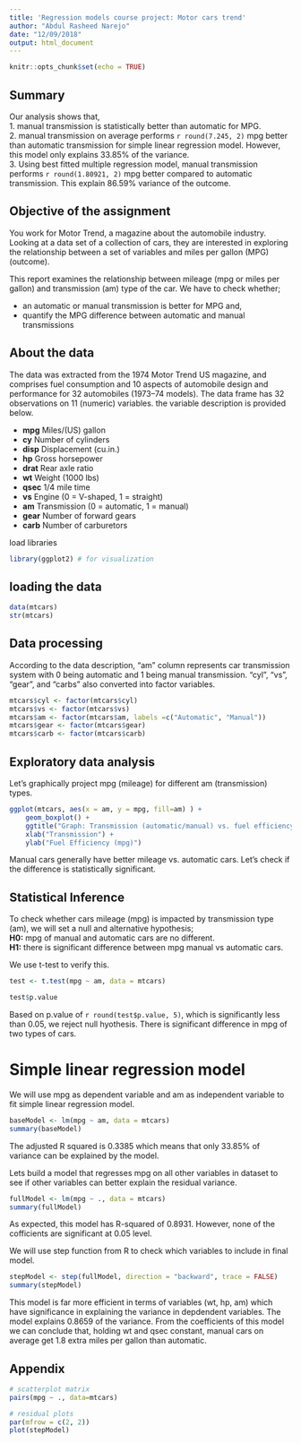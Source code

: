 ```yaml
---
title: 'Regression models course project: Motor cars trend'
author: "Abdul Rasheed Narejo"
date: "12/09/2018"
output: html_document
---
```


```r
knitr::opts_chunk$set(echo = TRUE)
```

## Summary
Our analysis shows that,  
1. manual transmission is statistically better than automatic for MPG.  
2. manual transmission on average performs `r round(7.245, 2)` mpg better than automatic transmission for simple linear regression model. However, this model only explains 33.85% of the variance.  
3. Using best fitted multiple regression model, manual transmission performs `r round(1.80921, 2)` mpg better compared to automatic transmission. This explain 86.59% variance of the outcome.

## Objective of the assignment
You work for Motor Trend, a magazine about the automobile industry. Looking at a data set of a collection of cars, they are interested in exploring the relationship between a set of variables and miles per gallon (MPG) (outcome).

This report examines the relationship between mileage (mpg or miles per gallon) and transmission (am) type of the car. We have to check whether;

* an automatic or manual transmission is better for MPG and,
* quantify the MPG difference between automatic and manual transmissions

## About the data
The data was extracted from the 1974 Motor Trend US magazine, and comprises fuel consumption and 10 aspects of automobile design and performance for 32 automobiles (1973–74 models). The data frame has 32 observations on 11 (numeric) variables. the variable description is provided below.

* **mpg** Miles/(US) gallon  
* **cy** Number of cylinders  
* **disp** Displacement (cu.in.)  
* **hp** Gross horsepower  
* **drat** Rear axle ratio  
* **wt** Weight (1000 lbs)  
* **qsec** 1/4 mile time  
* **vs** Engine (0 = V-shaped, 1 = straight)  
* **am** Transmission (0 = automatic, 1 = manual)  
* **gear** Number of forward gears  
* **carb** Number of carburetors  

load libraries
```r
library(ggplot2) # for visualization
```

## loading the data 
```r
data(mtcars)
str(mtcars)
```

## Data processing
According to the data description, "am" column represents car transmission system with 0 being automatic and 1 being manual transmission. "cyl", "vs", "gear", and "carbs" also converted into factor variables.

```r
mtcars$cyl <- factor(mtcars$cyl)
mtcars$vs <- factor(mtcars$vs)
mtcars$am <- factor(mtcars$am, labels =c("Automatic", "Manual"))
mtcars$gear <- factor(mtcars$gear)
mtcars$carb <- factor(mtcars$carb)
```

## Exploratory data analysis
Let's graphically project mpg (mileage) for different am (transmission) types.
```r
ggplot(mtcars, aes(x = am, y = mpg, fill=am) ) + 
    geom_boxplot() +
    ggtitle("Graph: Transmission (automatic/manual) vs. fuel efficiency(mpg) ") +
    xlab("Transmission") +
    ylab("Fuel Efficiency (mpg)")
```


Manual cars generally have better mileage vs. automatic cars. Let's check if the difference is statistically significant.

## Statistical Inference
To check whether cars mileage (mpg) is impacted by transmission type (am), we will set a null and alternative hypothesis;  
**H0:** mpg of manual and automatic cars are no different.  
**H1:** there is significant difference between mpg manual vs automatic cars.  

We use t-test to verify this.

```r
test <- t.test(mpg ~ am, data = mtcars)

test$p.value
```
Based on p.value of `r round(test$p.value, 5)`, which is significantly less than 0.05, we reject null hyothesis. There is significant difference in mpg of two types of cars. 

# Simple linear regression model
We will use mpg as dependent variable and am as independent variable to fit simple linear regression model.

```r
baseModel <- lm(mpg ~ am, data = mtcars)
summary(baseModel)
```

The adjusted R squared is 0.3385 which means that only 33.85% of variance can be explained by the model.

Lets build a model that regresses mpg on all other variables in dataset to see if other variables can better explain the residual variance.

```r
fullModel <- lm(mpg ~ ., data = mtcars)
summary(fullModel)
```
As expected, this model has R-squared of 0.8931. However, none of the cofficients are significant at 0.05 level.

We will use step function from R to check which variables to include in final model.

```r
stepModel <- step(fullModel, direction = "backward", trace = FALSE)
summary(stepModel)
```
This model is far more efficient in terms of variables (wt, hp, am) which have significance in explaining the variance in depdendent variables. The model explains 0.8659 of the variance.
From the coefficients of this model we can conclude that, holding wt and qsec constant, manual cars on average get 1.8 extra miles per gallon than automatic.


## Appendix 

```r
# scatterplot matrix
pairs(mpg ~ ., data=mtcars)
```


```r
# residual plots
par(mfrow = c(2, 2))
plot(stepModel)
```


